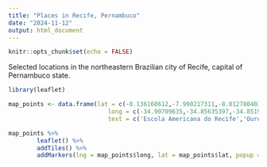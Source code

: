 ```yaml
---
title: "Places in Recife, Pernambuco"
date: "2024-11-12"
output: html_document
---
```


```r
knitr::opts_chunk$set(echo = FALSE)
```

Selected locations in the northeastern Brazilian city of Recife, capital of Pernambuco state.

```r
library(leaflet)

map_points <- data.frame(lat = c(-8.136168612,-7.990217311,-8.012780403,-8.036533525,-8.063272588,-8.060220564,-8.045481226,-8.047539294,-8.133288775,-8.121347193),
                            long = c(-34.90709635,-34.85635397,-34.8519338,-34.91862902,-34.9079616,-34.90756417,-34.90188594,-34.9017817,-34.90487884,-34.95116011),
                            text = c('Escola Americana do Recife','Ouro Preto','Academia Santa Gertrudes','Casa forte','Estrada dos Remédios (house)','Estrada dos Remédios (apartment)','Graças (apartment)','Graças (house)','Boa Viagem (apartment)','Lagoa Encantada (house)')) 
```

```r
map_points %>%
        leaflet() %>%
        addTiles() %>%
        addMarkers(lng = map_points$long, lat = map_points$lat, popup = map_points$text, markerOptions(riseOnHover = TRUE))

```

